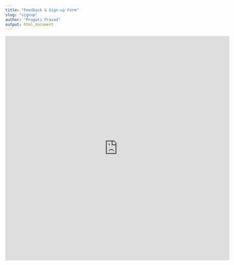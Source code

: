 ```yaml
---
title: "Feedback & Sign-up Form"
slug: "signup"
author: "Pragati Prasad"
output: html_document
---
```


<iframe src="https://docs.google.com/forms/d/e/1FAIpQLSfkiyGpfACWnRGozpbaIOyiXYWafWNoOMU7Hs_73i2VbnosTw/viewform?embedded=true" width="700" height="700" frameborder="0" marginheight="0" marginwidth="0">Loading…</iframe>